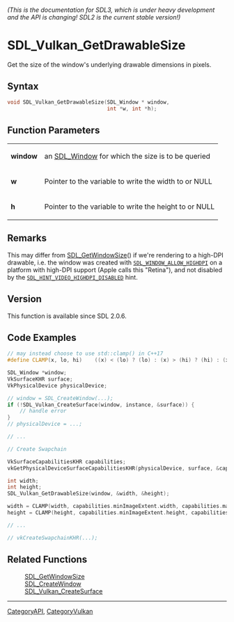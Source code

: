 ====== (This is the documentation for SDL3, which is under heavy development and the API is changing! SDL2 is the current stable version!) ======
= SDL_Vulkan_GetDrawableSize =

Get the size of the window's underlying drawable dimensions in pixels.

== Syntax ==

<syntaxhighlight lang='c'>
void SDL_Vulkan_GetDrawableSize(SDL_Window * window,
                                int *w, int *h);
</syntaxhighlight>

== Function Parameters ==

{|
|'''window'''
|an [[SDL_Window]] for which the size is to be queried
|-
|'''w'''
|Pointer to the variable to write the width to or NULL
|-
|'''h'''
|Pointer to the variable to write the height to or NULL
|}

== Remarks ==

This may differ from [[SDL_GetWindowSize]]() if we're rendering to a
high-DPI drawable, i.e. the window was created with
<code>[[SDL_WINDOW_ALLOW_HIGHDPI]]</code> on a platform with high-DPI
support (Apple calls this "Retina"), and not disabled by the
<code>[[SDL_HINT_VIDEO_HIGHDPI_DISABLED]]</code> hint.

== Version ==

This function is available since SDL 2.0.6.

== Code Examples ==

<syntaxhighlight lang='c++'>
// may instead choose to use std::clamp() in C++17
#define CLAMP(x, lo, hi)    ((x) < (lo) ? (lo) : (x) > (hi) ? (hi) : (x))

SDL_Window *window;
VkSurfaceKHR surface;
VkPhysicalDevice physicalDevice;

// window = SDL_CreateWindow(...);
if (!SDL_Vulkan_CreateSurface(window, instance, &surface)) {
    // handle error
}
// physicalDevice = ...;

// ...

// Create Swapchain

VkSurfaceCapabilitiesKHR capabilities;
vkGetPhysicalDeviceSurfaceCapabilitiesKHR(physicalDevice, surface, &capabilities);

int width;
int height;
SDL_Vulkan_GetDrawableSize(window, &width, &height);

width = CLAMP(width, capabilities.minImageExtent.width, capabilities.maxImageExtent.width);
height = CLAMP(height, capabilities.minImageExtent.height, capabilities.maxImageExtent.height);

// ...

// vkCreateSwapchainKHR(...);
</syntaxhighlight>

== Related Functions ==

:[[SDL_GetWindowSize]]
:[[SDL_CreateWindow]]
:[[SDL_Vulkan_CreateSurface]]

----
[[CategoryAPI]], [[CategoryVulkan]]
<!-- #See the Style Guide for instructions on editing the footer. -->


